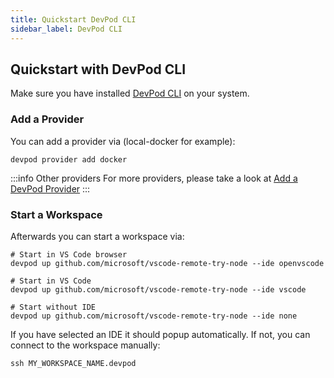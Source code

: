 ```yaml
---
title: Quickstart DevPod CLI
sidebar_label: DevPod CLI
---
```



## Quickstart with DevPod CLI

Make sure you have installed [DevPod CLI](../getting-started/install.mdx#optional-install-devpod-cli) on your system.

### Add a Provider

You can add a provider via (local-docker for example):

```
devpod provider add docker
```

:::info Other providers
For more providers, please take a look at [Add a DevPod Provider](../managing-providers/add-provider.mdx)
:::

### Start a Workspace

Afterwards you can start a workspace via:

```
# Start in VS Code browser
devpod up github.com/microsoft/vscode-remote-try-node --ide openvscode

# Start in VS Code
devpod up github.com/microsoft/vscode-remote-try-node --ide vscode

# Start without IDE
devpod up github.com/microsoft/vscode-remote-try-node --ide none
```

If you have selected an IDE it should popup automatically. If not, you can connect to the workspace manually:

```
ssh MY_WORKSPACE_NAME.devpod
```
